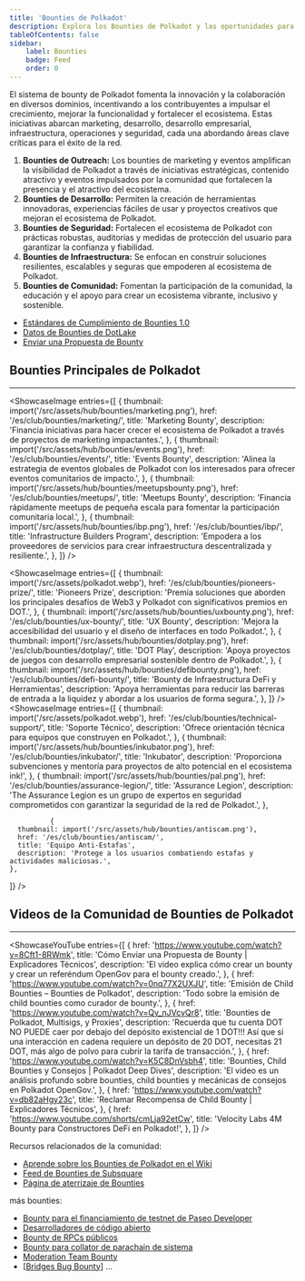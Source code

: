 ```yaml
---
title: 'Bounties de Polkadot'
description: Explora los Bounties de Polkadot y las oportunidades para ayudar a hacer crecer su ecosistema.
tableOfContents: false
sidebar: 
    label: Bounties
    badge: Feed
    order: 0
---
```



El sistema de bounty de Polkadot fomenta la innovación y la colaboración en diversos dominios, incentivando a los contribuyentes a impulsar el crecimiento, mejorar la funcionalidad y fortalecer el ecosistema. Estas iniciativas abarcan marketing, desarrollo, desarrollo empresarial, infraestructura, operaciones y seguridad, cada una abordando áreas clave críticas para el éxito de la red.

1. **Bounties de Outreach:** Los bounties de marketing y eventos amplifican la visibilidad de Polkadot a través de iniciativas estratégicas, contenido atractivo y eventos impulsados por la comunidad que fortalecen la presencia y el atractivo del ecosistema.
2. **Bounties de Desarrollo:** Permiten la creación de herramientas innovadoras, experiencias fáciles de usar y proyectos creativos que mejoran el ecosistema de Polkadot.
3. **Bounties de Seguridad:** Fortalecen el ecosistema de Polkadot con prácticas robustas, auditorías y medidas de protección del usuario para garantizar la confianza y fiabilidad.
4. **Bounties de Infraestructura:** Se enfocan en construir soluciones resilientes, escalables y seguras que empoderen al ecosistema de Polkadot.
5. **Bounties de Comunidad:** Fomentan la participación de la comunidad, la educación y el apoyo para crear un ecosistema vibrante, inclusivo y sostenible.

- [Estándares de Cumplimiento de Bounties 1.0](https://polkadot.subsquare.io/referenda/1254)
- [Datos de Bounties de DotLake](https://data.parity.io/opengov-report?tab=bounties&info-tab=bounties&chart-tab=chart_opengov_report_bounty_monthly_claimed_amounts_by_parent_bounty)
- [Enviar una Propuesta de Bounty](https://wiki.polkadot.network/docs/learn-guides-bounties#submit-a-bounty-proposal)

## Bounties Principales de Polkadot
----------------
<ShowcaseImage
  entries={[
        {
      thumbnail: import('/src/assets/hub/bounties/marketing.png'),
      href: '/es/club/bounties/marketing/',
      title: 'Marketing Bounty',
      description: 'Financia iniciativas para hacer crecer el ecosistema de Polkadot a través de proyectos de marketing impactantes.',
    }, 
    {
      thumbnail: import('/src/assets/hub/bounties/events.png'),
      href: '/es/club/bounties/events/',
      title: 'Events Bounty',
      description: 'Alinea la estrategia de eventos globales de Polkadot con los interesados para ofrecer eventos comunitarios de impacto.',
      },
              {
      thumbnail: import('/src/assets/hub/bounties/meetupsbounty.png'),
      href: '/es/club/bounties/meetups/',
      title: 'Meetups Bounty',
      description: 'Financia rápidamente meetups de pequeña escala para fomentar la participación comunitaria local.',
    },
                  {
      thumbnail: import('/src/assets/hub/bounties/ibp.png'),
      href: '/es/club/bounties/ibp/',
      title: 'Infrastructure Builders Program',
      description: 'Empodera a los proveedores de servicios para crear infraestructura descentralizada y resiliente.',
    },
  ]}
/>

<ShowcaseImage
  entries={[
        {
      thumbnail: import('/src/assets/polkadot.webp'),
      href: '/es/club/bounties/pioneers-prize/',
      title: 'Pioneers Prize',
      description: 'Premia soluciones que aborden los principales desafíos de Web3 y Polkadot con significativos premios en DOT.',
    }, 
    {
      thumbnail: import('/src/assets/hub/bounties/uxbounty.png'),
      href: '/es/club/bounties/ux-bounty/',
      title: 'UX Bounty',
      description: 'Mejora la accesibilidad del usuario y el diseño de interfaces en todo Polkadot.',
      },
              {
      thumbnail: import('/src/assets/hub/bounties/dotplay.png'),
      href: '/es/club/bounties/dotplay/',
      title: 'DOT Play',
      description: 'Apoya proyectos de juegos con desarrollo empresarial sostenible dentro de Polkadot.',
    },
        {
      thumbnail: import('/src/assets/hub/bounties/defibounty.png'),
      href: '/es/club/bounties/defi-bounty/',
      title: 'Bounty de Infraestructura DeFi y Herramientas',
      description: 'Apoya herramientas para reducir las barreras de entrada a la liquidez y abordar a los usuarios de forma segura.',
      },
  ]}
/>
<ShowcaseImage
  entries={[
        {
      thumbnail: import('/src/assets/polkadot.webp'),
      href: '/es/club/bounties/technical-support/',
      title: 'Soporte Técnico',
      description: 'Ofrece orientación técnica para equipos que construyen en Polkadot.',
    }, 
    {
      thumbnail: import('/src/assets/hub/bounties/inkubator.png'),
      href: '/es/club/bounties/inkubator/',
      title: 'Inkubator',
      description: 'Proporciona subvenciones y mentoría para proyectos de alto potencial en el ecosistema ink!',
      },
          {
      thumbnail: import('/src/assets/hub/bounties/pal.png'),
      href: '/es/club/bounties/assurance-legion/',
      title: 'Assurance Legion',
      description: 'The Assurance Legion es un grupo de expertos en seguridad comprometidos con garantizar la seguridad de la red de Polkadot.',
      },

              {
      thumbnail: import('/src/assets/hub/bounties/antiscam.png'),
      href: '/es/club/bounties/antiscam/',
      title: 'Equipo Anti-Estafas',
      description: 'Protege a los usuarios combatiendo estafas y actividades maliciosas.',
    },
  ]}
/>
   

## Videos de la Comunidad de Bounties de Polkadot
----------------
<ShowcaseYouTube
  entries={[
    {
      href: 'https://www.youtube.com/watch?v=8Cft1-8RWmk',
      title: 'Cómo Enviar una Propuesta de Bounty | Explicadores Técnicos',
      description: 'El video explica cómo crear un bounty y crear un referéndum OpenGov para el bounty creado.',
      },
          {
      href: 'https://www.youtube.com/watch?v=0nq77X2UXJU',
      title: 'Emisión de Child Bounties – Bounties de Polkadot',
      description: 'Todo sobre la emisión de child bounties como curador de bounty.',
      },
          {
      href: 'https://www.youtube.com/watch?v=Qv_nJVcvQr8',
      title: 'Bounties de Polkadot, Multisigs, y Proxies',
      description: 'Recuerda que tu cuenta DOT NO PUEDE caer por debajo del depósito existencial de 1 DOT!!! Así que si una interacción en cadena requiere un depósito de 20 DOT, necesitas 21 DOT, más algo de polvo para cubrir la tarifa de transacción.',
      },
          {
      href: 'https://www.youtube.com/watch?v=K5C8DnVsbh4',
      title: 'Bounties, Child Bounties y Consejos | Polkadot Deep Dives',
      description: 'El video es un análisis profundo sobre bounties, child bounties y mecánicas de consejos en Polkadot OpenGov.',
      },
          {
      href: 'https://www.youtube.com/watch?v=db82aHgy23c',
      title: 'Reclamar Recompensa de Child Bounty | Explicadores Técnicos',
      },
          {
      href: 'https://www.youtube.com/shorts/cmLja92etCw',
      title: 'Velocity Labs 4M Bounty para Constructores DeFi en Polkadot!',
      },
  ]}
/>

Recursos relacionados de la comunidad: 
- [Aprende sobre los Bounties de Polkadot en el Wiki](https://wiki.polkadot.network/docs/learn-polkadot-opengov-treasury#bounties)
- [Feed de Bounties de Subsquare](https://polkadot.subsquare.io/treasury/bounties)
- [Página de aterrizaje de Bounties](https://dotbountieshub.online/)

más bounties:
- [Bounty para el financiamiento de testnet de Paseo Developer](https://polkadot.subsquare.io/treasury/bounties/37)
- [Desarrolladores de código abierto](https://polkadot.subsquare.io/treasury/bounties/59)
- [Bounty de RPCs públicos](https://polkadot.subsquare.io/treasury/bounties/31)
- [Bounty para collator de parachain de sistema](https://polkadot.subsquare.io/treasury/bounties/32)
- [Moderation Team Bounty](/club/bounties/moderation/)
- [[Bridges Bug Bounty](/club/bounties/bridges-bug-bounty/)]
...
